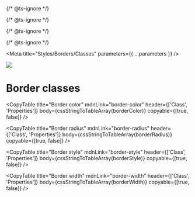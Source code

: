 
{/* @ts-ignore */}

{/* @ts-ignore */}

{/* @ts-ignore */}

{/* @ts-ignore */}

<Meta title="Styles/Borders/Classes" parameters={{ ...parameters }} />

![](https://graphics.thomsonreuters.com/style-assets/images/logos/reuters-graphics-logo/svg/graphics-logo-color-dark.svg)

# Border classes

<CopyTable
  title="Border color"
  mdnLink="border-color"
  header={['Class', 'Properties']}
  body={cssStringToTableArray(borderColor)}
  copyable={[true, false]}
/>

<CopyTable
  title="Border radius"
  mdnLink="border-radius"
  header={['Class', 'Properties']}
  body={cssStringToTableArray(borderRadius)}
  copyable={[true, false]}
/>

<CopyTable
  title="Border style"
  mdnLink="border-style"
  header={['Class', 'Properties']}
  body={cssStringToTableArray(borderStyle)}
  copyable={[true, false]}
/>

<CopyTable
  title="Border width"
  mdnLink="border-width"
  header={['Class', 'Properties']}
  body={cssStringToTableArray(borderWidth)}
  copyable={[true, false]}
/>
